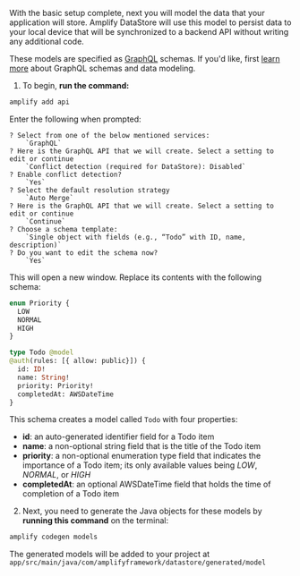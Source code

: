With the basic setup complete, next you will model the data that your application will store. Amplify DataStore will use this model to persist data to your local device that will be synchronized to a backend API without writing any additional code.

These models are specified as [GraphQL](http://graphql.org/) schemas. If you'd like, first [learn more](/cli/graphql/overview) about GraphQL schemas and data modeling.

1. To begin, **run the command:**

  ```bash
  amplify add api
  ```

  Enter the following when prompted:

  ```console
  ? Select from one of the below mentioned services:
      `GraphQL`
  ? Here is the GraphQL API that we will create. Select a setting to edit or continue
      `Conflict detection (required for DataStore): Disabled`
  ? Enable conflict detection?
      `Yes`
  ? Select the default resolution strategy
      `Auto Merge`
  ? Here is the GraphQL API that we will create. Select a setting to edit or continue
      `Continue`
  ? Choose a schema template:
      `Single object with fields (e.g., “Todo” with ID, name, description)`
  ? Do you want to edit the schema now?
      `Yes`
  ```

  This will open a new window. Replace its contents with the following schema:

  ```graphql
  enum Priority {
    LOW
    NORMAL
    HIGH
  }

  type Todo @model
  @auth(rules: [{ allow: public}]) {
    id: ID!
    name: String!
    priority: Priority!
    completedAt: AWSDateTime
  }
  ```

  This schema creates a model called `Todo` with four properties:

  - **id**: an auto-generated identifier field for a Todo item
  - **name**: a non-optional string field that is the title of the Todo item
  - **priority**: a non-optional enumeration type field that indicates the importance of a Todo item; its only available values being *LOW*, *NORMAL*, or *HIGH*
  - **completedAt**: an optional AWSDateTime field that holds the time of completion of a Todo item

2. Next, you need to generate the Java objects for these models by **running this command** on the terminal:

  ```bash
  amplify codegen models
  ```

  The generated models will be added to your project at <code> app/src/main/java/com/amplifyframework/datastore/generated/model </code>